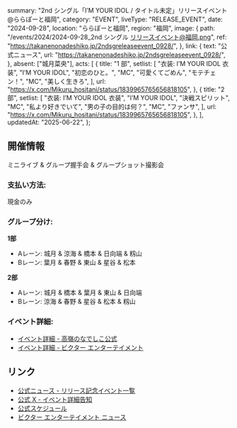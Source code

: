   summary: "2nd シングル「I’M YOUR IDOL / タイトル未定」リリースイベント@ららぽーと福岡",
  category: "EVENT",
  liveType: "RELEASE_EVENT",
  date: "2024-09-28",
  location: "ららぽーと福岡",
  region: "福岡",
  image: {
    path: "/events/2024/2024-09-28_2nd シングル リリースイベント@福岡.png",
    ref: "https://takanenonadeshiko.jp/2ndsgreleaseevent_0928/",
  },
  link: {
    text: "公式ニュース",
    url: "https://takanenonadeshiko.jp/2ndsgreleaseevent_0928/",
  },
  absent: ["城月菜央"],
  acts: [
    {
      title: "1 部",
      setlist: [
        "衣装: I’M YOUR IDOL 衣装",
        "I’M YOUR IDOL",
        "初恋のひと。",
        "MC",
        "可愛くてごめん",
        "モテチェン！",
        "MC",
        "美しく生きろ",
      ],
      url: "https://x.com/Mikuru_hositani/status/1839965765656818105",
    },
    {
      title: "2 部",
      setlist: [
        "衣装: I’M YOUR IDOL 衣装",
        "I’M YOUR IDOL",
        "決戦スピリット",
        "MC",
        "私より好きでいて",
        "男の子の目的は何？",
        "MC",
        "ファンサ",
      ],
      url: "https://x.com/Mikuru_hositani/status/1839965765656818105",
    },
  ],
  updatedAt: "2025-06-22",
};

## 開催情報

ミニライブ & グループ握手会 & グループショット撮影会

### 支払い方法:

現金のみ

### グループ分け:

**1部**

- Aレーン: 城月 & 涼海 & 橋本 & 日向端 & 籾山
- Bレーン: 葉月 & 春野 & 東山 & 星谷 & 松本

**2部**

- Aレーン: 城月 & 橋本 & 葉月 & 東山 & 日向端
- Bレーン: 涼海 & 春野 & 星谷 & 松本 & 籾山

### イベント詳細:

- [イベント詳細 - 高嶺のなでしこ公式](https://takanenonadeshiko.jp/2ndsgreleaseevent_0928/)
- [イベント詳細 - ビクター エンターテイメント](https://www.jvcmusic.co.jp/-/News/A028511/22.html)

## リンク

- [公式ニュース - リリース記念イベント一覧](https://takanenonadeshiko.jp/2ndsgreleaseevent_all/)
- [公式 X - イベント詳細告知](https://x.com/takanenofficial/status/1833865384518107256)
- [公式スケジュール](https://takanenonadeshiko.jp/events/event/2ndシングル「タイトル未定」リリースイベント/)
- [ビクター エンターテイメント ニュース](https://www.jvcmusic.co.jp/-/News/A028511/16.html)
